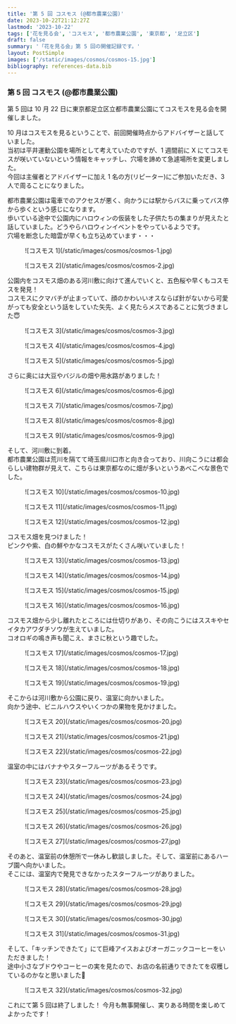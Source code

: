 ```yaml
---
title: '第 5 回 コスモス (@都市農業公園)'
date: 2023-10-22T21:12:27Z
lastmod: '2023-10-22'
tags: ['花を見る会', 'コスモス', '都市農業公園', '東京都', '足立区']
draft: false
summary: '「花を見る会」第 5 回の開催記録です。'
layout: PostSimple
images: ['/static/images/cosmos/cosmos-15.jpg']
bibliography: references-data.bib
---
```


### 第 5 回 コスモス (@都市農業公園)

第 5 回は 10 月 22 日に東京都足立区立都市農業公園にてコスモスを見る会を開催しました。

10 月はコスモスを見るということで、前回開催時点からアドバイザーと話していました。<br />
当初は平井運動公園を場所として考えていたのですが、1 週間前に X にてコスモスが咲いていないという情報をキャッチし、穴場を諦めて急遽場所を変更しました。<br />
今回は主催者とアドバイザーに加え 1 名の方(リピーター)にご参加いただき、3 人で周ることになりました。

都市農業公園は電車でのアクセスが悪く、向かうには駅からバスに乗ってバス停から歩くという感じになります。<br />
歩いている途中で公園内にハロウィンの仮装をした子供たちの集まりが見えたと話していました。どうやらハロウィンイベントをやっているようです。<br />
穴場を断念した暗雲が早くも立ち込めています・・・

<div className="-mx-2 flex flex-wrap overflow-hidden xl:-mx-2">
  <figure className="my-1 w-full overflow-hidden px-2 xl:my-1 xl:w-1/2 xl:px-2">
    ![コスモス 1](/static/images/cosmos/cosmos-1.jpg)
  </figure>
  <figure className="my-1 w-full overflow-hidden px-2 xl:my-1 xl:w-1/2 xl:px-2">
    ![コスモス 2](/static/images/cosmos/cosmos-2.jpg)
  </figure>
</div>

公園内をコスモス畑のある河川敷に向けて進んでいくと、五色桜や早くもコスモスを発見！<br />
コスモスにクマバチが止まっていて、顔のかわいいオスならば針がないから可愛がっても安全という話をしていた矢先、よく見たらメスであることに気づきました😇

<div className="-mx-2 flex flex-wrap overflow-hidden xl:-mx-2">
  <figure className="my-1 w-full overflow-hidden px-2 xl:my-1 xl:w-1/2 xl:px-2">
    ![コスモス 3](/static/images/cosmos/cosmos-3.jpg)
  </figure>
  <figure className="my-1 w-full overflow-hidden px-2 xl:my-1 xl:w-1/2 xl:px-2">
    ![コスモス 4](/static/images/cosmos/cosmos-4.jpg)
  </figure>
  <figure className="my-1 w-full overflow-hidden px-2 xl:my-1 xl:w-1/2 xl:px-2">
    ![コスモス 5](/static/images/cosmos/cosmos-5.jpg)
  </figure>
</div>

さらに奥には大豆やバジルの畑や用水路がありました！

<div className="-mx-2 flex flex-wrap overflow-hidden xl:-mx-2">
  <figure className="my-1 w-full overflow-hidden px-2 xl:my-1 xl:w-1/2 xl:px-2">
    ![コスモス 6](/static/images/cosmos/cosmos-6.jpg)
  </figure>
  <figure className="my-1 w-full overflow-hidden px-2 xl:my-1 xl:w-1/2 xl:px-2">
    ![コスモス 7](/static/images/cosmos/cosmos-7.jpg)
  </figure>
  <figure className="my-1 w-full overflow-hidden px-2 xl:my-1 xl:w-1/2 xl:px-2">
    ![コスモス 8](/static/images/cosmos/cosmos-8.jpg)
  </figure>
  <figure className="my-1 w-full overflow-hidden px-2 xl:my-1 xl:w-1/2 xl:px-2">
    ![コスモス 9](/static/images/cosmos/cosmos-9.jpg)
  </figure>
</div>

そして、河川敷に到着。<br />
都市農業公園は荒川を隔てて埼玉県川口市と向き合っており、川向こうには都会らしい建物群が見えて、こちらは東京都なのに畑が多いというあべこべな景色でした。

<div className="-mx-2 flex flex-wrap overflow-hidden xl:-mx-2">
  <figure className="my-1 w-full overflow-hidden px-2 xl:my-1 xl:w-1/2 xl:px-2">
    ![コスモス 10](/static/images/cosmos/cosmos-10.jpg)
  </figure>
  <figure className="my-1 w-full overflow-hidden px-2 xl:my-1 xl:w-1/2 xl:px-2">
    ![コスモス 11](/static/images/cosmos/cosmos-11.jpg)
  </figure>
  <figure className="my-1 w-full overflow-hidden px-2 xl:my-1 xl:w-1/2 xl:px-2">
    ![コスモス 12](/static/images/cosmos/cosmos-12.jpg)
  </figure>
</div>

コスモス畑を見つけました！<br />
ピンクや紫、白の鮮やかなコスモスがたくさん咲いていました！

<div className="-mx-2 flex flex-wrap overflow-hidden xl:-mx-2">
  <figure className="my-1 w-full overflow-hidden px-2 xl:my-1 xl:w-1/2 xl:px-2">
    ![コスモス 13](/static/images/cosmos/cosmos-13.jpg)
  </figure>
  <figure className="my-1 w-full overflow-hidden px-2 xl:my-1 xl:w-1/2 xl:px-2">
    ![コスモス 14](/static/images/cosmos/cosmos-14.jpg)
  </figure>
  <figure className="my-1 w-full overflow-hidden px-2 xl:my-1 xl:w-1/2 xl:px-2">
    ![コスモス 15](/static/images/cosmos/cosmos-15.jpg)
  </figure>
  <figure className="my-1 w-full overflow-hidden px-2 xl:my-1 xl:w-1/2 xl:px-2">
    ![コスモス 16](/static/images/cosmos/cosmos-16.jpg)
  </figure>
</div>

コスモス畑から少し離れたところには仕切りがあり、その向こうにはススキやセイタカアワダチソウが生えていました。<br />
コオロギの鳴き声も聞こえ、まさに秋という趣でした。

<div className="-mx-2 flex flex-wrap overflow-hidden xl:-mx-2">
  <figure className="my-1 w-full overflow-hidden px-2 xl:my-1 xl:w-1/2 xl:px-2">
    ![コスモス 17](/static/images/cosmos/cosmos-17.jpg)
  </figure>
  <figure className="my-1 w-full overflow-hidden px-2 xl:my-1 xl:w-1/2 xl:px-2">
    ![コスモス 18](/static/images/cosmos/cosmos-18.jpg)
  </figure>
  <figure className="my-1 w-full overflow-hidden px-2 xl:my-1 xl:w-1/2 xl:px-2">
    ![コスモス 19](/static/images/cosmos/cosmos-19.jpg)
  </figure>
</div>

そこからは河川敷から公園に戻り、温室に向かいました。<br />
向かう途中、ビニルハウスやいくつかの果物を見かけました。<br />

<div className="-mx-2 flex flex-wrap overflow-hidden xl:-mx-2">
  <figure className="my-1 w-full overflow-hidden px-2 xl:my-1 xl:w-1/2 xl:px-2">
    ![コスモス 20](/static/images/cosmos/cosmos-20.jpg)
  </figure>
  <figure className="my-1 w-full overflow-hidden px-2 xl:my-1 xl:w-1/2 xl:px-2">
    ![コスモス 21](/static/images/cosmos/cosmos-21.jpg)
  </figure>
  <figure className="my-1 w-full overflow-hidden px-2 xl:my-1 xl:w-1/2 xl:px-2">
    ![コスモス 22](/static/images/cosmos/cosmos-22.jpg)
  </figure>
</div>

温室の中にはバナナやスターフルーツがあるそうです。

<div className="-mx-2 flex flex-wrap overflow-hidden xl:-mx-2">
  <figure className="my-1 w-full overflow-hidden px-2 xl:my-1 xl:w-1/2 xl:px-2">
    ![コスモス 23](/static/images/cosmos/cosmos-23.jpg)
  </figure>
  <figure className="my-1 w-full overflow-hidden px-2 xl:my-1 xl:w-1/2 xl:px-2">
    ![コスモス 24](/static/images/cosmos/cosmos-24.jpg)
  </figure>
  <figure className="my-1 w-full overflow-hidden px-2 xl:my-1 xl:w-1/2 xl:px-2">
    ![コスモス 25](/static/images/cosmos/cosmos-25.jpg)
  </figure>
  <figure className="my-1 w-full overflow-hidden px-2 xl:my-1 xl:w-1/2 xl:px-2">
    ![コスモス 26](/static/images/cosmos/cosmos-26.jpg)
  </figure>
  <figure className="my-1 w-full overflow-hidden px-2 xl:my-1 xl:w-1/2 xl:px-2">
    ![コスモス 27](/static/images/cosmos/cosmos-27.jpg)
  </figure>
</div>

そのあと、温室前の休憩所で一休みし歓談しました。そして、温室前にあるハーブ園へ向かいました。<br />
そこには、温室内で発見できなかったスターフルーツがありました。

<div className="-mx-2 flex flex-wrap overflow-hidden xl:-mx-2">
  <figure className="my-1 w-full overflow-hidden px-2 xl:my-1 xl:w-1/2 xl:px-2">
    ![コスモス 28](/static/images/cosmos/cosmos-28.jpg)
  </figure>
  <figure className="my-1 w-full overflow-hidden px-2 xl:my-1 xl:w-1/2 xl:px-2">
    ![コスモス 29](/static/images/cosmos/cosmos-29.jpg)
  </figure>
  <figure className="my-1 w-full overflow-hidden px-2 xl:my-1 xl:w-1/2 xl:px-2">
    ![コスモス 30](/static/images/cosmos/cosmos-30.jpg)
  </figure>
  <figure className="my-1 w-full overflow-hidden px-2 xl:my-1 xl:w-1/2 xl:px-2">
    ![コスモス 31](/static/images/cosmos/cosmos-31.jpg)
  </figure>
</div>

そして、「キッチンできたて」にて巨峰アイスおよびオーガニックコーヒーをいただきました！<br />
途中小さなブドウやコーヒーの実を見たので、お店の名前通りできたてを収穫しているのかなと思いました🤔

<div className="-mx-2 flex flex-wrap overflow-hidden xl:-mx-2">
  <figure className="my-1 w-full overflow-hidden px-2 xl:my-1 xl:w-1/2 xl:px-2">
    ![コスモス 32](/static/images/cosmos/cosmos-32.jpg)
  </figure>
</div>

これにて第 5 回は終了しました！ 今月も無事開催し、実りある時間を楽しめてよかったです！